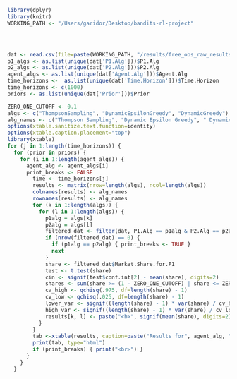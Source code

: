  <style>
   th,td{
     padding:10px;
   }
 </style>


```r
library(dplyr)
library(knitr)
WORKING_PATH <- "/Users/garidor/Desktop/bandits-rl-project"




dat <- read.csv(file=paste(WORKING_PATH, "/results/free_obs_raw_results/free_obs_experiment_testing_raw.csv", sep=""))
p1_algs <- as.list(unique(dat['P1.Alg']))$P1.Alg
p2_algs <- as.list(unique(dat['P2.Alg']))$P2.Alg
agent_algs <- as.list(unique(dat['Agent.Alg']))$Agent.Alg
time_horizons <-  as.list(unique(dat['Time.Horizon']))$Time.Horizon
time_horizons <- c(1000)
priors <- as.list(unique(dat['Prior']))$Prior

ZERO_ONE_CUTOFF <- 0.1
algs <- c("ThompsonSampling", "DynamicEpsilonGreedy", "DynamicGreedy")
alg_names <- c("Thompson Sampling", "Dynamic Epsilon Greedy", " DynamicGreedy")
options(xtable.sanitize.text.function=identity)
options(xtable.caption.placement="top")
library(xtable)
for (j in 1:length(time_horizons)) {
  for (prior in priors) {
    for (i in 1:length(agent_algs)) {
      agent_alg <- agent_algs[i]
      print_breaks <- FALSE
        time <- time_horizons[j]
        results <- matrix(nrow=length(algs), ncol=length(algs))
        colnames(results) <- alg_names
        rownames(results) <- alg_names
        for (k in 1:length(algs)) {
          for (l in 1:length(algs)) {
            p1alg = algs[k]
            p2alg = algs[l]
            filtered_dat <- filter(dat, P1.Alg == p1alg & P2.Alg == p2alg & Warm.Start == 20 & Prior == prior & Agent.Alg == agent_alg & Time.Horizon == time)
            if (nrow(filtered_dat) == 0) {
              if (p1alg == p2alg) { print_breaks <- TRUE }
              next
            }
            share <- filtered_dat$Market.Share.for.P1
            test <- t.test(share)
            cin <- signif(test$conf.int[2] - mean(share), digits=2)
            shares <- sum(share >= (1 - ZERO_ONE_CUTOFF) | share <= ZERO_ONE_CUTOFF, na.rm=TRUE) / nrow(filtered_dat)
            cv_high <- qchisq(.975, df=length(share) - 1)
            cv_low <- qchisq(.025, df=length(share) - 1)
            lower_var <- signif((length(share) - 1) * var(share) / cv_high, digits=2)
            high_var <- signif((length(share) - 1) * var(share) / cv_low, digits=2)
            results[k, l] <- paste("<b>", signif(mean(share), digits=2), "</b> +/-", cin, "<br>", signif(var(share), digits=2), paste("(", lower_var, ", ", high_var, ")", sep=""), "<br>", "Extreme Shares:", 100*signif(shares, digits=2), "%")
          }
        }
        tab <-xtable(results, caption=paste("Results for", agent_alg, "t =", time, prior, "200 free obs", "K =", 10))
        print(tab, type="html")
        if (print_breaks) { print("<br>") }
      }
    }
  }


```

